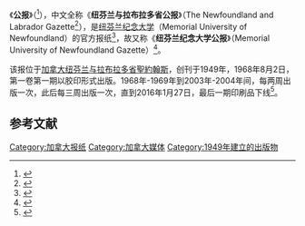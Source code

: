 {{Infobox Newspaper |
name = 公报<br/>The Gazette |
image = |
type = 周报 |
format = [[大报|大报]] |
foundation = 1949年 |
owners = [[纽芬兰纪念大学|纽芬兰纪念大学]] |
political = 无 |
headquarters =  {{CAN}}[[纽芬兰省|纽芬兰省]][[聖約翰斯_(紐芬蘭-拉布拉多)|聖約翰斯]] |
editor = Dave Sorensen
|
website = [https://gazette.mun.ca gazette.mun.ca] |
}}

《'''公报'''》（{{lang-en|The Gazette}}<ref name="Ommer1998">{{cite book|author=Rosemary Ommer|title=Final Report of the Eco-research Project "Sustainability in a Changing Cold-ocean Coastal Environment"|url=https://books.google.com/books?id=bfIfAQAAIAAJ|year=1998|publisher=Institute of Social and Economic Research, Memorial University of Newfoundland|isbn=978-0-919666-52-8|pages=84–|access-date=2020-07-02|archive-date=2020-07-09|archive-url=https://web.archive.org/web/20200709093701/https://books.google.com/books?id=bfIfAQAAIAAJ|dead-url=no}}</ref>），中文全称《'''纽芬兰与拉布拉多省公报'''》（The Newfoundland and Labrador Gazette<ref>{{cite web|url=https://www.thetelegram.com/business/whmis-regulation-changes-for-nl-to-go-into-effect-later-this-year-208838/|title=WHMIS regulation changes for NL to go into effect later this year|date=2018-05-09|publisher=thetelegram.com|accessdate=2020-07-02|archive-date=2020-07-03|archive-url=https://web.archive.org/web/20200703035430/https://www.thetelegram.com/business/whmis-regulation-changes-for-nl-to-go-into-effect-later-this-year-208838/|dead-url=no}}</ref>），是[[纽芬兰纪念大学|纽芬兰纪念大学]]（Memorial University of Newfoundland）的官方报纸<ref name="StoryKirwin1990">{{cite book|author1=George Morley Story|author2=W. J. Kirwin|author3=John David Allison Widdowson|title=Dictionary of Newfoundland English|url=https://books.google.com/books?id=XrVbk3EndTcC&pg=PR62|date=1990-01-01|publisher=University of Toronto Press|isbn=978-0-8020-6819-4|pages=62–|access-date=2020-07-02|archive-date=2020-07-13|archive-url=https://web.archive.org/web/20200713082144/https://books.google.com/books?id=XrVbk3EndTcC&pg=PR62|dead-url=no}}</ref>，故又称《'''纽芬兰纪念大学公报'''》（Memorial University of Newfoundland Gazette）<ref name="Clarke2010">{{cite book|author=Sandra Clarke|title=Newfoundland and Labrador English|url=https://books.google.com/books?id=WO6qBgAAQBAJ&pg=PA199|date=2010-02-28|publisher=Edinburgh University Press|isbn=978-0-7486-3141-4|pages=199–|access-date=2020-07-02|archive-date=2020-07-15|archive-url=https://web.archive.org/web/20200715032628/https://books.google.com/books?id=WO6qBgAAQBAJ&pg=PA199|dead-url=no}}</ref>。

该报位于[[加拿大|加拿大]][[纽芬兰与拉布拉多省|纽芬兰与拉布拉多省]][[聖約翰斯_(紐芬蘭-拉布拉多)|聖約翰斯]]，创刊于1949年，1968年8月2日，第一卷第一期以胶印形式出版。1968年-1969年到2003年-2004年间，每两周出版一次，此后每三周出版一次，直到2016年1月27日，最后一期印刷品下线<ref>{{cite web|url=https://gazette.mun.ca/about|title=About the Gazette|accessdate=2020-07-02|publisher=gazette.mun.ca|archive-date=2020-11-22|archive-url=https://web.archive.org/web/20201122135319/https://gazette.mun.ca/about/|dead-url=no}}</ref>。

== 参考文献 ==
{{Reflist}}

[[Category:加拿大报纸|Category:加拿大报纸]]
[[Category:加拿大媒体|Category:加拿大媒体]]
[[Category:1949年建立的出版物|Category:1949年建立的出版物]]